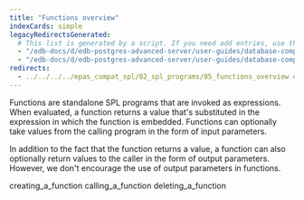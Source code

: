 ```yaml
---
title: "Functions overview"
indexCards: simple
legacyRedirectsGenerated:
  # This list is generated by a script. If you need add entries, use the `legacyRedirects` key.
  - "/edb-docs/d/edb-postgres-advanced-server/user-guides/database-compatibility-for-oracle-developers-guide/9.6/Database_Compatibility_for_Oracle_Developers_Guide_v9.6.1.053.html"
  - "/edb-docs/d/edb-postgres-advanced-server/user-guides/database-compatibility-for-oracle-developers-guide/9.5/Database_Compatibility_for_Oracle_Developers_Guide.1.147.html"
redirects:
  - ../../../../epas_compat_spl/02_spl_programs/05_functions_overview #generated for docs/epas/reorg-role-use-case-mode
---
```


<div id="functions_overview" class="registered_link"></div>

Functions are standalone SPL programs that are invoked as expressions. When evaluated, a function returns a value that's substituted in the expression in which the function is embedded. Functions can optionally take values from the calling program in the form of input parameters. 

In addition to the fact that the function returns a value, a function can also optionally return values to the caller in the form of output parameters. However, we don't encourage the use of output parameters in functions.

<div class="toctree" maxdepth="3">

creating_a_function calling_a_function deleting_a_function

</div>

